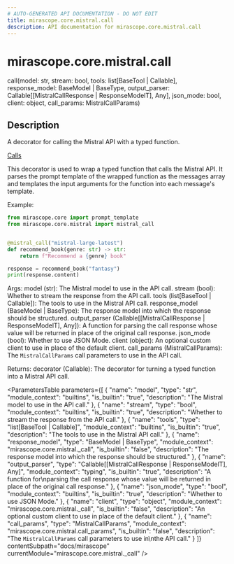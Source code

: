 ```yaml
---
# AUTO-GENERATED API DOCUMENTATION - DO NOT EDIT
title: mirascope.core.mistral.call
description: API documentation for mirascope.core.mistral.call
---
```


# mirascope.core.mistral.call

<ApiType type="Alias" />

<ApiSignature>
call(model: str, stream: bool, tools: list[BaseTool | Callable], response_model: BaseModel | BaseType, output_parser: Callable[[MistralCallResponse | ResponseModelT], Any], json_mode: bool, client: object, call_params: MistralCallParams)
</ApiSignature>

## Description

A decorator for calling the Mistral API with a typed function.

<Info title="Usage">

[Calls](/docs/mirascope/learn/calls)

</Info>


This decorator is used to wrap a typed function that calls the Mistral API. It parses
the prompt template of the wrapped function as the messages array and templates the input
arguments for the function into each message's template.

Example:

```python
from mirascope.core import prompt_template
from mirascope.core.mistral import mistral_call


@mistral_call("mistral-large-latest")
def recommend_book(genre: str) -> str:
    return f"Recommend a {genre} book"

response = recommend_book("fantasy")
print(response.content)
```

Args:
    model (str): The Mistral model to use in the API call.
    stream (bool): Whether to stream the response from the API call.
    tools (list[BaseTool | Callable]): The tools to use in the Mistral API call.
    response_model (BaseModel | BaseType): The response model into which the response should be structured.
    output_parser (Callable[[MistralCallResponse | ResponseModelT], Any]): A function for
        parsing the call response whose value will be returned in place of the original call response.
    json_mode (bool): Whether to use JSON Mode.
    client (object): An optional custom client to use in place of the default client.
    call_params (MistralCallParams): The `MistralCallParams` call parameters to use in
        the API call.

Returns:
    decorator (Callable): The decorator for turning a typed function into a Mistral API
        call.

<ParametersTable
  parameters={[
  {
    "name": "model",
    "type": "str",
    "module_context": "builtins",
    "is_builtin": "true",
    "description": "The Mistral model to use in the API call."
  },
  {
    "name": "stream",
    "type": "bool",
    "module_context": "builtins",
    "is_builtin": "true",
    "description": "Whether to stream the response from the API call."
  },
  {
    "name": "tools",
    "type": "list[BaseTool | Callable]",
    "module_context": "builtins",
    "is_builtin": "true",
    "description": "The tools to use in the Mistral API call."
  },
  {
    "name": "response_model",
    "type": "BaseModel | BaseType",
    "module_context": "mirascope.core.mistral._call",
    "is_builtin": "false",
    "description": "The response model into which the response should be structured."
  },
  {
    "name": "output_parser",
    "type": "Callable[[MistralCallResponse | ResponseModelT], Any]",
    "module_context": "typing",
    "is_builtin": "true",
    "description": "A function for\nparsing the call response whose value will be returned in place of the original call response."
  },
  {
    "name": "json_mode",
    "type": "bool",
    "module_context": "builtins",
    "is_builtin": "true",
    "description": "Whether to use JSON Mode."
  },
  {
    "name": "client",
    "type": "object",
    "module_context": "mirascope.core.mistral._call",
    "is_builtin": "false",
    "description": "An optional custom client to use in place of the default client."
  },
  {
    "name": "call_params",
    "type": "MistralCallParams",
    "module_context": "mirascope.core.mistral.call_params",
    "is_builtin": "false",
    "description": "The `MistralCallParams` call parameters to use in\nthe API call."
  }
]}
  contentSubpath="docs/mirascope"
  currentModule="mirascope.core.mistral._call"
/>

<ReturnType
  type="Callable"
  isBuiltin={false}
  contentSubpath="docs/mirascope"
  currentModule="mirascope.core.mistral._call"
  description="The decorator for turning a typed function into a Mistral API\ncall."
/>



